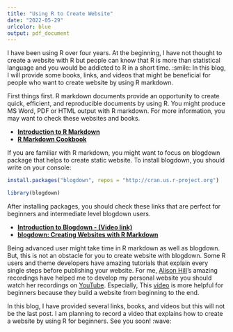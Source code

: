 ```yaml
---
title: "Using R to Create Website"
date: "2022-05-29"
urlcolor: blue
output: pdf_document
---
```


I have been using R over four years. At the beginning, I have not thought to create a website with R but people can know that R is more than statistical language and you would be addicted to R in a short time. :smile: In this blog, I will provide some books, links, and videos that might be beneficial for people who want to create website by using R markdown. 

First things first. R markdown documents provide an opportunity to create quick, efficient, and reproducible documents by using R. You might produce MS Word, PDF or HTML output with R markdown. For more information, you may want to check these websites and books. 

- [**Introduction to R Markdown**](https://rmarkdown.rstudio.com/articles_intro.html)
- [**R Markdown Cookbook**](https://bookdown.org/yihui/rmarkdown-cookbook/)

If you are familiar with R markdown, you might want to focus on blogdown package that helps to create static website. To install blogdown, you should write on your console:

```r
install.packages("blogdown", repos = "http://cran.us.r-project.org")

library(blogdown)
```

After installing packages, you should check these links that are perfect for beginners and intermediate level blogdown users. 

- [**Introduction to Blogdown - (Video link)**](https://www.youtube.com/watch?v=CjTLN-FXiFA)
- [**blogdown: Creating Websites with R Markdown**](https://bookdown.org/yihui/blogdown/)

Being advanced user might take time in R markdown as well as blogdown. But, this is not an obstacle for you to create website with blogdown. Some R users and theme developers have amazing tutorials that explain every single steps before publishing your website. For me, [Alison Hill](https://www.apreshill.com/)'s amazing recordings have helped me to develop my personal website you should watch her recordings on [YouTube](https://www.youtube.com/channel/UCQYM-t2ut2zXr4d7TIFya1A). Especially, This [video](https://www.youtube.com/watch?v=AADnslLpzJ4) is more helpful for beginners because they build a website from beginning to the end. 

In this blog, I have provided several links, books, and videos but this will not be the last post. I am planning to record a video that explains how to create a website by using R for beginners. See you soon! :wave:  




